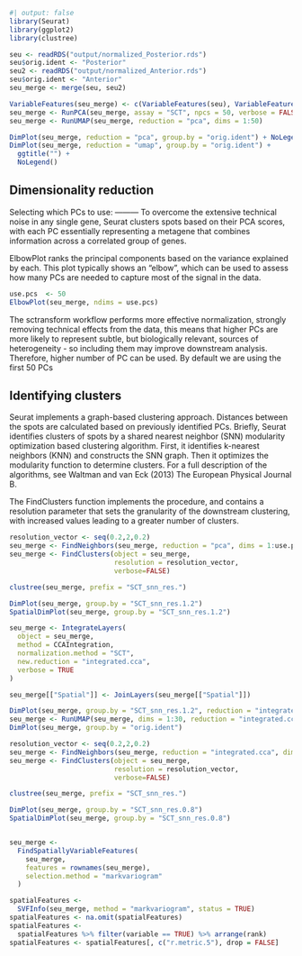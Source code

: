 ```r
#| output: false
library(Seurat)
library(ggplot2)
library(clustree)
```

```r
seu <- readRDS("output/normalized_Posterior.rds")
seu$orig.ident <- "Posterior"
seu2 <- readRDS("output/normalized_Anterior.rds")
seu$orig.ident <- "Anterior"
seu_merge <- merge(seu, seu2)
```

```r
VariableFeatures(seu_merge) <- c(VariableFeatures(seu), VariableFeatures(seu2))
seu_merge <- RunPCA(seu_merge, assay = "SCT", npcs = 50, verbose = FALSE)
seu_merge <- RunUMAP(seu_merge, reduction = "pca", dims = 1:50)
```

```r
DimPlot(seu_merge, reduction = "pca", group.by = "orig.ident") + NoLegend()
DimPlot(seu_merge, reduction = "umap", group.by = "orig.ident") + 
  ggtitle("") + 
  NoLegend()
```

## Dimensionality reduction 


Selecting which PCs to use: ---------
To overcome the extensive technical noise in any single gene, Seurat clusters spots based on their PCA scores, with each PC essentially representing a metagene that combines information across a correlated group of genes. 

ElbowPlot ranks the principal components based on the variance explained by each. This plot typically shows an "elbow", which can be used to assess how many PCs are needed to capture most of the signal in the data.

```r
use.pcs  <- 50
ElbowPlot(seu_merge, ndims = use.pcs)
```

The sctransform workflow performs more effective normalization, strongly removing technical effects from the data,
this means that higher PCs are more likely to represent subtle, but biologically relevant, sources of heterogeneity
- so including them may improve downstream analysis. Therefore, higher number of PC can be used.
By default we are using the first 50 PCs

## Identifying clusters

Seurat implements a graph-based clustering approach. Distances between the spots are calculated based on
previously identified PCs. Briefly, Seurat identifies clusters of spots by a shared nearest neighbor (SNN)
modularity optimization based clustering algorithm. First, it identifies k-nearest neighbors (KNN) and constructs
the SNN graph. Then it optimizes the modularity function to determine clusters. For a full description of the
algorithms, see Waltman and van Eck (2013) The European Physical Journal B.

The FindClusters function implements the procedure, and contains a resolution parameter that sets the granularity
of the downstream clustering, with increased values leading to a greater number of clusters.

```r
resolution_vector <- seq(0.2,2,0.2)
seu_merge <- FindNeighbors(seu_merge, reduction = "pca", dims = 1:use.pcs)
seu_merge <- FindClusters(object = seu_merge,
                          resolution = resolution_vector,
                          verbose=FALSE)
```

```r
clustree(seu_merge, prefix = "SCT_snn_res.")
```

```r
DimPlot(seu_merge, group.by = "SCT_snn_res.1.2")
SpatialDimPlot(seu_merge, group.by = "SCT_snn_res.1.2")
```

```r
seu_merge <- IntegrateLayers(
  object = seu_merge,
  method = CCAIntegration,
  normalization.method = "SCT",
  new.reduction = "integrated.cca",
  verbose = TRUE
)

seu_merge[["Spatial"]] <- JoinLayers(seu_merge[["Spatial"]])

DimPlot(seu_merge, group.by = "SCT_snn_res.1.2", reduction = "integrated.cca")
seu_merge <- RunUMAP(seu_merge, dims = 1:30, reduction = "integrated.cca")
DimPlot(seu_merge, group.by = "orig.ident")
```

```r
resolution_vector <- seq(0.2,2,0.2)
seu_merge <- FindNeighbors(seu_merge, reduction = "integrated.cca", dims = 1:use.pcs)
seu_merge <- FindClusters(object = seu_merge,
                          resolution = resolution_vector,
                          verbose=FALSE)
```

```r
clustree(seu_merge, prefix = "SCT_snn_res.")
```


```r
DimPlot(seu_merge, group.by = "SCT_snn_res.0.8")
SpatialDimPlot(seu_merge, group.by = "SCT_snn_res.0.8")
```

```r
```

```r
seu_merge <-
  FindSpatiallyVariableFeatures(
    seu_merge,
    features = rownames(seu_merge),
    selection.method = "markvariogram"
  )

spatialFeatures <-
  SVFInfo(seu_merge, method = "markvariogram", status = TRUE)
spatialFeatures <- na.omit(spatialFeatures)
spatialFeatures <-
  spatialFeatures %>% filter(variable == TRUE) %>% arrange(rank)
spatialFeatures <- spatialFeatures[, c("r.metric.5"), drop = FALSE]
```

